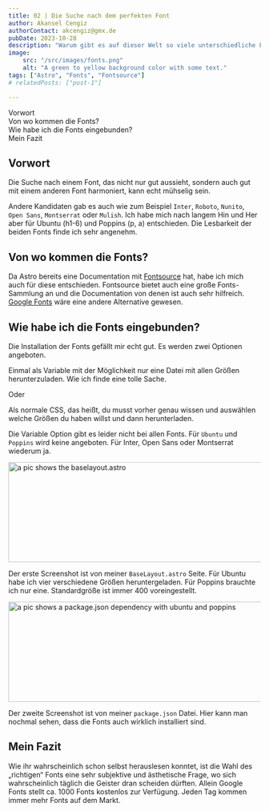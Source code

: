 ```yaml
---
title: 02 | Die Suche nach dem perfekten Font
author: Akansel Cengiz
authorContact: akcengiz@gmx.de
pubDate: 2023-10-28
description: "Warum gibt es auf dieser Welt so viele unterschiedliche Fonts ?"
image:
    src: "/src/images/fonts.png"
    alt: "A green to yellow background color with some text."
tags: ["Astro", "Fonts", "Fontsource"]
# relatedPosts: ["post-1"]

---
```



<section class="w-10/12 text-justify"> 


<section id="toc">

- [Vorwort](#vorwort)
- [Von wo kommen die Fonts?](#von-wo-kommen-die-fonts)
- [Wie habe ich die Fonts eingebunden?](#wie-habe-ich-die-fonts-eingebunden)
- [Mein Fazit](#mein-fazit)



</section>


## Vorwort

Die Suche nach einem Font, das nicht nur gut aussieht, sondern auch gut mit einem anderen
Font harmoniert, kann echt mühselig sein.

Andere Kandidaten gab es auch wie zum Beispiel `Inter`, `Roboto`, `Nunito`, `Open Sans`, `Montserrat` oder `Mulish`.
Ich habe mich nach langem Hin und Her aber für Ubuntu (h1-6) und Poppins (p, a) entschieden.
Die Lesbarkeit der beiden Fonts finde ich sehr angenehm.

## Von wo kommen die Fonts?

Da Astro bereits eine Documentation mit [Fontsource](https://fontsource.org/ "Fontsource") hat, habe ich mich auch für diese entschieden.
Fontsource bietet auch eine große Fonts-Sammlung an und die Documentation von denen ist auch sehr hilfreich.
[Google Fonts](https://fonts.google.com/ "Google Fonts") wäre eine andere Alternative gewesen.


## Wie habe ich die Fonts eingebunden?

Die Installation der Fonts gefällt mir echt gut.
Es werden zwei Optionen angeboten.

Einmal als Variable mit der Möglichkeit nur eine Datei mit allen Größen herunterzuladen.
Wie ich finde eine tolle Sache.

Oder

Als normale CSS, das heißt, du musst vorher genau wissen und auswählen welche Größen du haben willst und dann herunterladen.

Die Variable Option gibt es leider nicht bei allen Fonts.
Für `Ubuntu` und `Poppins` wird keine angeboten.
Für Inter, Open Sans oder Montserrat wiederum ja.



<img
  src="/src/images/fontforce.png"
  width="600"
  height="200"
  decoding="async"
  loading="lazy"
  alt="a pic shows the baselayout.astro"
  class="rounded border-2 border-dark float-left
   m-4 transition-transform duration-250 ease hover:scale-150"
/>

Der erste Screenshot ist von meiner `BaseLayout.astro` Seite.
Für Ubuntu habe ich vier verschiedene Größen heruntergeladen.
Für Poppins brauchte ich nur eine.
Standardgröße ist immer 400 voreingestellt.


<img
  src="/src/images/ubuntuPoppins.png"
  width="600"
  height="200"
  decoding="async"
  loading="lazy"
  alt="a pic shows a package.json dependency with ubuntu and poppins"
  class="rounded border-2 border-dark float-right
   m-4 transition-transform duration-250 ease hover:scale-150"
/>

Der zweite Screenshot ist von meiner `package.json` Datei.
Hier kann man nochmal sehen, dass die Fonts auch wirklich installiert sind.

## Mein Fazit

Wie ihr wahrscheinlich schon selbst herauslesen konntet, ist die Wahl des „richtigen“ Fonts
eine sehr subjektive und ästhetische Frage, wo sich wahrscheinlich täglich die Geister dran scheiden dürften.
Allein Google Fonts stellt ca. 1000 Fonts kostenlos zur Verfügung.
Jeden Tag kommen immer mehr Fonts auf dem Markt.




</section>


